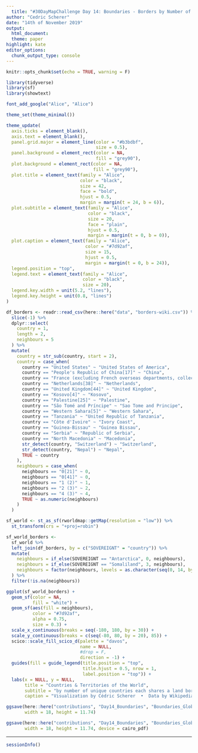 ```yaml
---
  title: "#30DayMapChallenge Day 14: Boundaries - Borders by Number of Neighbors"
author: "Cedric Scherer"
date: "14th of November 2019"
output:
  html_document:
  theme: paper
highlight: kate
editor_options:
  chunk_output_type: console
---
```

  
```r
knitr::opts_chunk$set(echo = TRUE, warning = F)
```

```r
library(tidyverse)
library(sf)
library(showtext)

font_add_google("Alice", "Alice")

theme_set(theme_minimal())

theme_update(
  axis.ticks = element_blank(),
  axis.text = element_blank(),
  panel.grid.major = element_line(color = "#b3bdbf", 
                                  size = 0.5),
  panel.background = element_rect(color = NA, 
                                  fill = "grey90"),
  plot.background = element_rect(color = NA, 
                                 fill = "grey90"),
  plot.title = element_text(family = "Alice", 
                            color = "black",
                            size = 42, 
                            face = "bold",
                            hjust = 0.5,
                            margin = margin(t = 24, b = 6)),
  plot.subtitle = element_text(family = "Alice", 
                               color = "black",
                               size = 20, 
                               face = "plain",
                               hjust = 0.5,
                               margin = margin(t = 0, b = 0)),
  plot.caption = element_text(family = "Alice", 
                              color = "#7d92af", 
                              size = 15, 
                              hjust = 0.5,
                              margin = margin(t = 0, b = 24)),
  legend.position = "top",
  legend.text = element_text(family = "Alice", 
                             color = "black",
                             size = 20),
  legend.key.width = unit(5.2, "lines"),
  legend.key.height = unit(0.8, "lines")
)
```

```r
df_borders <- readr::read_csv(here::here("data", "borders-wiki.csv")) %>% 
  slice(-1) %>% 
  dplyr::select(
    country = 1,
    length = 2,
    neighbours = 5
  ) %>% 
  mutate(
    country = str_sub(country, start = 2),
    country = case_when(
      country == "United States" ~ "United States of America",
      country == "People's Republic of China[17]" ~ "China",
      country == "France (excluding French overseas departments, collectivities, and territories)" ~ "France",
      country == "Netherlands[38]" ~ "Netherlands",
      country == "United Kingdom[44]" ~ "United Kingdom",
      country == "Kosovo[4]" ~ "Kosovo",
      country == "Palestine[25]" ~ "Palestine",
      country == "São Tomé and Príncipe" ~ "Sao Tome and Principe",
      country == "Western Sahara[5]" ~ "Western Sahara",
      country == "Tanzania" ~ "United Republic of Tanzania",
      country == "Côte d'Ivoire" ~ "Ivory Coast",
      country == "Guinea-Bissau" ~ "Guinea Bissau",
      country == "Serbia" ~ "Republic of Serbia",
      country == "North Macedonia" ~ "Macedonia",
      str_detect(country, "Switzerland") ~ "Switzerland",
      str_detect(country, "Nepal") ~ "Nepal",
      TRUE ~ country
    ),
    neighbours = case_when(
      neighbours == "0[21]" ~ 0,
      neighbours == "0[41]" ~ 0,
      neighbours == "1 (2)" ~ 1,
      neighbours == "2 (3)" ~ 2,
      neighbours == "4 (3)" ~ 4,
      TRUE ~ as.numeric(neighbours)
    )
  )

sf_world <- st_as_sf(rworldmap::getMap(resolution = "low")) %>%
  st_transform(crs = "+proj=robin")

sf_world_borders <-
  sf_world %>% 
  left_join(df_borders, by = c("SOVEREIGNT" = "country")) %>% 
  mutate(
    neighbours = if_else(SOVEREIGNT == "Antarctica", 0, neighbours),
    neighbours = if_else(SOVEREIGNT == "Somaliland", 3, neighbours),
    neighbours = factor(neighbours, levels = as.character(seq(0, 14, by = 1)))
  ) %>% 
  filter(!is.na(neighbours))
```

```r
ggplot(sf_world_borders) +
  geom_sf(color = NA,
          fill = "white") +
  geom_sf(aes(fill = neighbours), 
          color = "#7d92af", 
          alpha = 0.75,
          size = 0.3) +
  scale_x_continuous(breaks = seq(-180, 180, by = 30)) +
  scale_y_continuous(breaks = c(seq(-80, 80, by = 20), 85)) +
  scico::scale_fill_scico_d(palette = "davos", 
                            name = NULL,
                            #drop = F,
                            direction = -1) +
  guides(fill = guide_legend(title.position = "top", 
                             title.hjust = 0.5, nrow = 1,
                             label.position = "top")) +
  labs(x = NULL, y = NULL,
       title = "Countries & Territories of the World",
       subtitle = "by number of unique countries each shares a land border with",
       caption = "Visualization by Cédric Scherer  •  Data by Wikipedia")

ggsave(here::here("contributions", "Day14_Boundaries", "Boundaries_GlobalNeighbors.svg"),
       width = 18, height = 11.74)

ggsave(here::here("contributions", "Day14_Boundaries", "Boundaries_GlobalNeighbors.pdf"),
       width = 18, height = 11.74, device = cairo_pdf)
```

***
  
```r
sessionInfo()
```
